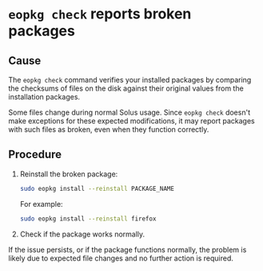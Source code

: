 # `eopkg check` reports broken packages

## Cause

The `eopkg check` command verifies your installed packages by comparing the checksums of files on the disk against their original values from the installation packages.

Some files change during normal Solus usage. Since `eopkg check` doesn't make exceptions for these expected modifications, it may report packages with such files as broken, even when they function correctly.

## Procedure

1. Reinstall the broken package:
   
   ```bash
   sudo eopkg install --reinstall PACKAGE_NAME
   ```

   For example:

   ```bash
   sudo eopkg install --reinstall firefox
   ```

1. Check if the package works normally.

If the issue persists, or if the package functions normally, the problem is likely due to expected file changes and no further action is required.